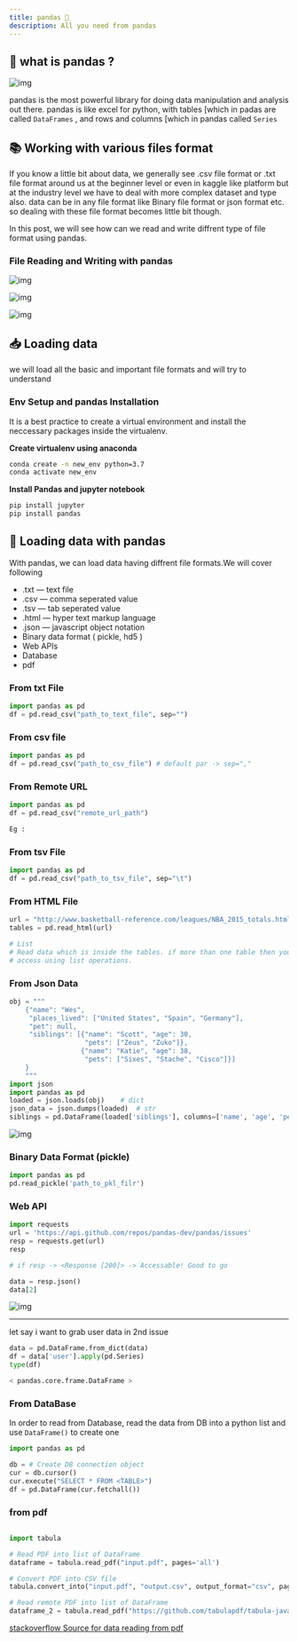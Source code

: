 ```yaml
---
title: pandas 🐼
description: All you need from pandas 
---
```



## 🤔 what is pandas ?

![img](https://i.imgur.com/8iWzHrI.png)

pandas is the most powerful library for doing data manipulation and analysis out there.
pandas is like excel for python, with tables [which in padas are called `DataFrames` ,
and rows and columns [which in pandas called `Series`

## 📚 Working with various files format

If you know a little bit about data, we generally see .csv file format or .txt file format 
around us at the beginner level or even in kaggle like platform but at the industry level 
we have to deal with more complex dataset and type also. data can be in any file format like 
Binary file format or json format etc. so dealing with these file format becomes little bit though.

In this post, we will see how can we read and write diffrent type of file format using pandas.

### File Reading and Writing with pandas

![img](https://i.imgur.com/PqhrqY0.png)

![img](https://i.imgur.com/OjVVYia.png)

![img](https://i.imgur.com/L6E3Rlb.png)

## 📥 Loading data

we will load all the basic and important file formats and will try to understand

### Env Setup and pandas Installation

It is a best practice to create a virtual environment and install the neccessary
packages inside the virtualenv.

**Create virtualenv using anaconda**

```bash title=python>3.6
conda create -n new_env python=3.7
conda activate new_env
```

**Install Pandas and jupyter notebook**
```bash
pip install jupyter
pip install pandas
```

## 🐼 Loading data with pandas

With pandas, we can load data having diffrent file formats.We will cover following

- .txt — text file
- .csv — comma seperated value
- .tsv — tab seperated value
- .html — hyper text markup language
- .json — javascript object notation
- Binary data format ( pickle, hd5 )
- Web APIs
- Database
- pdf

### From txt File

```python title=path-filename.txt
import pandas as pd
df = pd.read_csv("path_to_text_file", sep="")
```

### From csv file

```python title=python
import pandas as pd
df = pd.read_csv("path_to_csv_file") # default par -> sep=","
```

### From Remote URL

```python title=python 
import pandas as pd
df = pd.read_csv("remote_url_path")

Eg : 
```
### From tsv File

```python title=python
import pandas as pd
df = pd.read_csv("path_to_tsv_file", sep="\t")
```

### From HTML File

```python title=python highlight={4-6}
url = "http://www.basketball-reference.com/leagues/NBA_2015_totals.html"
tables = pd.read_html(url)     

# List   
# Read data which is inside the tables. if more than one table then you can
# access using list operations.
```

### From Json Data

```python title=python
obj = """
    {"name": "Wes",
     "places_lived": ["United States", "Spain", "Germany"],
     "pet": null,
     "siblings": [{"name": "Scott", "age": 30,
                   "pets": ["Zeus", "Zuko"]},
                  {"name": "Katie", "age": 38,
                   "pets": ["Sixes", "Stache", "Cisco"]}]
    }
    """
import json
import pandas as pd
loaded = json.loads(obj)    # dict
json_data = json.dumps(loaded)  # str
siblings = pd.DataFrame(loaded['siblings'], columns=['name', 'age', 'pets';])

```

![img](https://i.imgur.com/CLtTZUZ.png)

### Binary Data Format (pickle)

```python title=https://github.com/IMsumitkumar/Internshala-jobs-scrapping/blob/main/scrapped-dataset/DELHI.csv
import pandas as pd
pd.read_pickle('path_to_pkl_filr')
```

### Web API

```python highlight={6-6} title=python
import requests
url = 'https://api.github.com/repos/pandas-dev/pandas/issues'
resp = requests.get(url)
resp

# if resp -> <Response [200]> -> Accessable! Good to go

data = resp.json()
data[2]
```

![img](https://i.imgur.com/NypsHd3.png)

---
let say i want to grab user data in 2nd issue

```python highlight={5-5} title=python
data = pd.DataFrame.from_dict(data)
df = data['user'].apply(pd.Series)
type(df)

< pandas.core.frame.DataFrame >
```

### From DataBase

In order to read from Database, read the data from DB into a python
list and use `DataFrame()` to create one
```python title=python
import pandas as pd

db = # Create DB connection object 
cur = db.cursor()
cur.execute("SELECT * FROM <TABLE>")
df = pd.DataFrame(cur.fetchall())

```


### from pdf

```python title=python

import tabula

# Read PDF into list of DataFrame
dataframe = tabula.read_pdf("input.pdf", pages='all')

# Convert PDF into CSV file
tabula.convert_into("input.pdf", "output.csv", output_format="csv", pages='all')

# Read remote PDF into list of DataFrame
dataframe_2 = tabula.read_pdf("https://github.com/tabulapdf/tabula-java/raw/master/src/test/resources/technology/tabula/arabic.pdf")
```

[stackoverflow Source for data reading from pdf](https://aegis4048.github.io/parse-pdf-files-while-retaining-structure-with-tabula-py)